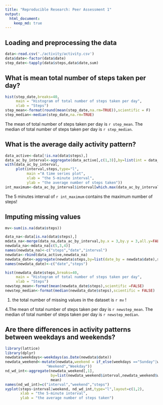 ```yaml
---
title: "Reproducible Research: Peer Assessment 1"
output: 
  html_document:
    keep_md: true
---
```



## Loading and preprocessing the data
```r
data<-read.csv('./activity/activity.csv')
data$date<-factor(data$date)
step_date<-tapply(data$steps,data$date,sum)

```
## What is mean total number of steps taken per day?
```r
hist(step_date,breaks=40, 
     main = "Histogram of total number of steps taken per day",
     xlab = "Steps")
step_mean<-format(round(mean(step_date,na.rm=TRUE)),scientific = F)
step_median<-median(step_date,na.rm=TRUE)

```
The mean of total number of steps taken per day is `r step_mean`.
The median of total number of steps taken per day is `r step_median`.


## What is the average daily activity pattern?
```r
data_active<-data[!is.na(data$steps),]
data_ac_by_interval<-aggregate(data_active[,c(1,3)],by=list(int = data_active$interval),mean)
with(data_ac_by_interval,
     plot(interval,steps,type="l",
          main ="A time series plot",
          xlab = "the 5-minute interval",
          ylab = "the average number of steps taken"))
int_maximum<-data_ac_by_interval$interval[which.max(data_ac_by_interval$steps)]
```
The 5 minutes interval of `r int_maximum` contains the maximum number of steps!

## Imputing missing values
```r
mv<-sum(is.na(data$steps))

data_na<-data[is.na(data$steps),]
mdata_na<-merge(data_na,data_ac_by_interval,by.x = 3,by.y = 3,all.y=FALSE)
newdata_na<-mdata_na[c(5,3,4)]
names(newdata_na)<-c("steps","date","interval")
newdata<-rbind(data_active,newdata_na)
newdata_date<-aggregate(newdata$steps,by=list(date_by = newdata$date),sum)
names(newdata_date)<-c("date","steps")

hist(newdata_date$steps,breaks=40, 
     main = "Histogram of total number of steps taken per day",
     xlab = "Steps")
newstep_mean<-format(mean(newdata_date$steps),scientific =FALSE)
newstep_median<-format(median(newdata_date$steps),scientific = FALSE)
```
1. the total number of missing values in the dataset is `r mv` !

4.The mean of total number of steps taken per day is `r newstep_mean`.
  The median of total number of steps taken per day is `r newstep_median`. 

## Are there differences in activity patterns between weekdays and weekends?
```r
library(lattice)
library(dplyr)
newdata$weekdays<-weekdays(as.Date(newdata$date))
newdata_weekend<-mutate(newdata,weekend = if_else(weekdays =="Sunday"|weekdays =="Saturday",
                   "Weekend","Weekday"))
nd_wd_int<-aggregate(newdata_weekend[,1],
                     by=list(newdata_weekend$interval,newdata_weekend$weekend),
                     mean)
names(nd_wd_int)=c("interval","weekend","steps")
xyplot(steps~interval|weekend, nd_wd_int,type="l",layout=c(1,2),
       xlab = "the 5-minute interval",
       ylab = "the average number of steps taken")

```

